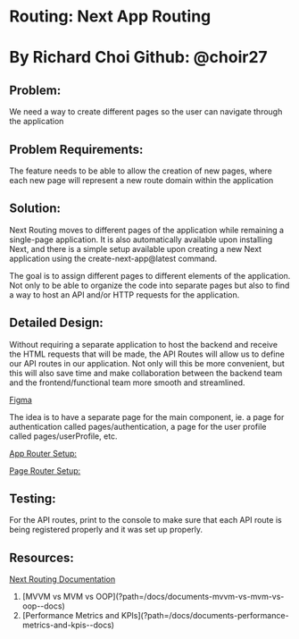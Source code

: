 
# Routing: Next App Routing

# By Richard Choi Github: @choir27

## Problem:

We need a way to create different pages so the user can navigate through the application

## Problem Requirements:

The feature needs to be able to allow the creation of new pages, where each new page will represent a new route domain within the application

## Solution:

Next Routing moves to different pages of the application while remaining a single-page application. It is also automatically available upon installing Next, and there is a simple setup available upon creating a new Next application using the create-next-app@latest command.

The goal is to assign different pages to different elements of the application. Not only to be able to organize the code into separate pages but also to find a way to host an API and/or HTTP requests for the application.

## Detailed Design:

Without requiring a separate application to host the backend and receive the HTML requests that will be made, the API Routes will allow us to define our API routes in our application. Not only will this be more convenient, but this will also save time and make collaboration between the backend team and the frontend/functional team more smooth and streamlined.

[Figma](https://www.figma.com/file/6l45QWUG6mVpX1SOs8lJyM/Routing-Detailed-Design?type=whiteboard&node-id=1-104&t=J5p2YNC4Gr22yafw-0)

The idea is to have a separate page for the main component, ie. a page for authentication called pages/authentication, a page for the user profile called pages/userProfile, etc.

[App Router Setup:](https://github.com/choir27/Next-App-Routing)

[Page Router Setup:](https://github.com/choir27/Next-Page-Routing)

## Testing:

For the API routes, print to the console to make sure that each API route is being registered properly and it was set up properly.

## Resources:

[Next Routing Documentation](https://nextjs.org/docs/pages/building-your-application/routing)

<ol className="doc_nav_links">
  <li>[MVVM vs MVM vs OOP](?path=/docs/documents-mvvm-vs-mvm-vs-oop--docs)</li>
  <li>
    [Performance Metrics and
    KPIs](?path=/docs/documents-performance-metrics-and-kpis--docs)
  </li>
</ol>
